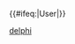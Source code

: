 {{User language-P|<small><small>Delphi</small></small>|该用户会使用'''[[:Category:delphi 使用者|Delphi]]'''语言。|delphi}}<includeonly>{{#ifeq:{{NAMESPACE}}|User|[[Category:Delphi 使用者|{{PAGENAME}}]][[Category:维基程序员|{{PAGENAME}}]]}}</includeonly><noinclude>[[Category:程式用戶框模板|delphi]]</noinclude>